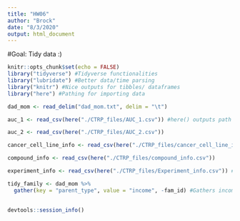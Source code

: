 ```yaml
---
title: "HW06"
author: "Brock"
date: "8/3/2020"
output: html_document
---
```

#Goal: Tidy data :)

```r
knitr::opts_chunk$set(echo = FALSE)
library("tidyverse") #Tidyverse functionalities
library("lubridate") #Better data/time parsing
library("knitr") #Nice outputs for tibbles/ dataframes
library("here") #Pathing for importing data
```

```r
dad_mom <- read_delim("dad_mom.txt", delim = "\t")

auc_1 <- read_csv(here("./CTRP_files/AUC_1.csv")) #here() outputs path of current project directory; improved readability vs "C:/BLAH/BLAH/BLAH/BLAH/etc"

auc_2 <- read_csv(here("./CTRP_files/AUC_2.csv"))

cancer_cell_line_info <- read_csv(here("./CTRP_files/cancer_cell_line_info.csv"))

compound_info <- read_csv(here("./CTRP_files/compound_info.csv"))

experiment_info <- read_csv(here("./CTRP_files/Experiment_info.csv")) #here() is MVP
```

```r
tidy_family <- dad_mom %>%
  gather(key = "parent_type", value = "income", -fam_id) #Gathers income and names of parents, keeps fam_id separate
  
```

```r
devtools::session_info()
```